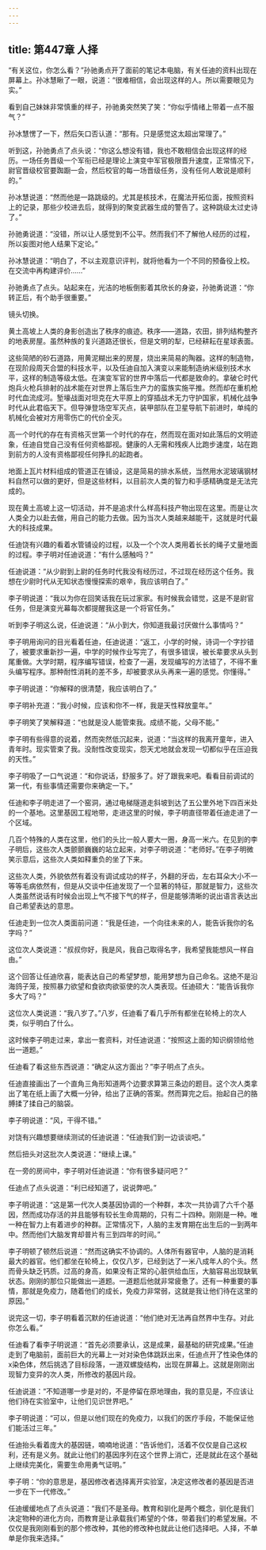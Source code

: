 ```yaml
---
---
---
```

title: 第447章 人择
---



“有关这位，你怎么看？”孙驰勇点开了面前的笔记本电脑，有关任迪的资料出现在屏幕上。孙冰慧瞅了一眼，说道：“很难相信，会出现这样的人。所以需要眼见为实。”

看到自己妹妹非常慎重的样子，孙驰勇突然笑了笑：“你似乎情绪上带着一点不服气？”

孙冰慧愣了一下，然后矢口否认道：“那有。只是感觉这太超出常理了。”

听到这，孙驰勇点了点头说：“你这么想没有错，我也不敢相信会出现这样的经历。一场任务晋级一个军衔已经是理论上演变中军官极限晋升速度，正常情况下，尉官晋级校官要踟蹰一会，然后校官的每一场晋级任务，没有任何人敢说是顺利的。”

孙冰慧说道：“然而他是一路跳级的。尤其是核技术，在魔法开拓位面，按照资料上的记录，那些少校进去后，就得到的聚变武器生成的警告了。这种跳级太过史诗了。”

孙驰勇说道：“没错，所以让人感觉到不公平。然而我们不了解他人经历的过程，所以妄图对他人结果下定论。”

孙冰慧说道：“明白了，不以主观意识评判，就将他看为一个不同的预备役上校。在交流中再构建评价……”

孙驰勇点了点头。站起来在，光洁的地板倒影着其欣长的身姿，孙驰勇说道：“你转正后，有个助手很重要。”

镜头切换。

黄土高坡上人类的身影创造出了秩序的痕迹。秩序——道路，农田，排列结构整齐的地表房屋。虽然种族的复兴道路还很长，但是文明的犁，已经耕耘在星球表面。

这些简陋的砂石道路，用黄泥糊出来的房屋，烧出来简易的陶器。这样的制造物，在现阶段周天合盟的科技水平，以及任迪自加入演变以来能制造纳米级别技术水平，这样的制造等级太低。在演变军官的世界中落后一代都是致命的。拿破仑时代炮兵火枪兵排射的战术能在对世界上落后生产力的蛮族实施平推。然而却在重机枪时代血流成河。堑壕战面对坦克在大平原上的穿插战术无力守护国家，机械化战争时代从此君临天下。但导弹登场空军灭点，装甲部队在卫星导航下前进时，单纯的机械化会被对方用零伤亡的代价全灭。

高一个时代的存在有资格灭世第一个时代的存在，然而现在面对如此落后的文明迹象，任迪自觉自己没有任何资格鄙视。健康的人无需和残疾人比跑步速度，站在跑到前方的人没有资格鄙视任何挣扎的起跑者。

地面上瓦片材料组成的管道正在铺设，这是简易的排水系统，当然用水泥玻璃钢材料自然可以做的更好，但是这些材料，以目前次人类的智力和手感精确度是无法完成的。

现在黄土高坡上这一切活动，并不是追求什么样高科技产物出现在这里。而是让次人类全力以赴去做，用自己的能力去做。因为当次人类越来越能干，这就是时代最大的科技成果。

任迪饶有兴趣的看着水管铺设的过程，以及一个个次人类用着长长的绳子丈量地面的过程。李子明对任迪说道：“有什么感触吗？”

任迪说道：“从少尉到上尉的任务时代我没有经历过，不过现在经历这个任务。我想在少尉时代从无知状态慢慢探索的艰辛，我应该明白了。”

李子明说道：“我以为你在回笑话我在玩过家家。有时候我会错觉，这是不是尉官任务，但是演变光幕每次都提醒我这是一个将官任务。”

听到李子明这么说，任迪说道：“从小到大，你知道我最讨厌做什么事情吗？”

李子明用询问的目光看着任迪，任迪说道：“返工，小学的时候，诗词一个字抄错了，被要求重新抄一遍，中学的时候作业写完了，有很多错误，被长辈要求从头到尾重做。大学时期，程序编写错误，检查了一遍，发现编写的方法错了，不得不重头编写程序。那种耐性消耗的差不多，却被要求从头再来一遍的感觉。你懂得。”

李子明说道：“你解释的很清楚，我应该明白了。”

李子明补充道：“我小时候，应该和你不一样，我是天性释放童年。”

李子明笑了笑解释道：“也就是没人能管束我。成绩不能，父母不能。”

李子明有些得意的说着，然而突然低沉起来，说道：“当这样的我离开童年，进入青年时。现实管束了我。没耐性改变现实，怨天尤地就会发现一切都似乎在压迫我的天性。”

李子明吸了一口气说道：“和你说话，舒服多了。好了跟我来吧。看看目前调试的第一代，有些事情还需要你来确定一下。”

任迪和李子明走进了一个窑洞，通过电梯隧道走斜坡到达了五公里外地下四百米处的一个基地。这里基因工程地带，走进这里的时候，李子明直径带着任迪走进了一个区域。

几百个特殊的人类在这里，他们的头比一般人要大一圈，身高一米六。在见到的李子明后，这些次人类颤颤巍巍的站立起来，对李子明说道：“老师好。”在李子明微笑示意后，这些次人类如释重负的坐了下来。

这些次人类，外貌依然有着没有调试成功的样子，外翻的牙齿，左右耳朵大小不一等等毛病依然有，但是从交谈中任迪发现了一个显著的特征，那就是智力，这些次人类虽然说话有时候会出现上气不接下气的样子，但是能够清晰的说出语言表达出自己希望表达的意思。

任迪走到一位次人类面前问道：“我是任迪，一个向往未来的人，能告诉我你的名字吗？”

这位次人类说道：“叔叔你好，我是风，我自己取得名字，我希望我能想风一样自由。”

这个回答让任迪欣喜，能表达自己的希望梦想，能用梦想为自己命名。这绝不是沿海鸽子笼，按照暴力欲望和食欲肉欲驱使的次人类表现。任迪硕大：“能告诉我你多大了吗？”

这位次人类说道：“我八岁了。”八岁，任迪看了看几乎所有都坐在轮椅上的次人类，似乎明白了什么。

这时候李子明走过来，拿出一套资料，对任迪说道：“按照这上面的知识纲领给他出一道题。”

任迪看了看这些东西说道：“确定从这方面出？”李子明点了点头。

任迪直接画出了一个直角三角形知道两个边要求算第三条边的题目。这个次人类拿出了笔在纸上画了大概一分钟，给出了正确的答案。然而算完之后。抬起自己的胳膊揉了揉自己的脑袋。

李子明说道：“风，干得不错。”

对饶有兴趣想要继续测试的任迪说道：“任迪我们到一边谈谈吧。”

然后扭头对这批次人类说道：“继续上课。”

在一旁的房间中，李子明对任迪说道：“你有很多疑问吧？”

任迪点了点头说道：“利已经知道了，说说弊吧。”

李子明说道：“这是第一代次人类基因协调的一个种群，本次一共协调了六千个基因，然而成功存活的并且能够有较长生命周期的，只有二十四种。刚刚是一种。唯一种在智力上有着进步的种群。正常情况下，人脑的主发育期在出生后的一到两年中。然而他们大脑发育却普片有三到四年的时间。”

李子明顿了顿然后说道：“然而这确实不协调的。人体所有器官中，人脑的是消耗最大的器官。他们都坐在轮椅上，仅仅八岁，已经到达了一米八成年人的个头。然而骨头缺乏钙质。过高的身高，如果没有正常的心脏供给血压，大脑容易出现缺氧状态。刚刚的那位只能做出一道题。一道题后他就非常疲惫了。还有一种重要的事情，那就是免疫力，随着他们的成长，免疫力非常弱，这就是我让他们待在这里的原因。”

说完这一切，李子明看着沉默的任迪说道：“他们绝对无法再自然界中生存。对此你怎么看。”

任迪看了看李子明说道：“首先必须要承认，这是成果，最基础的研究成果。”任迪走到了电脑前，面前巨大的光幕上一对对染色体跳跃出来，任迪点开了性染色体的x染色体，然后挑选了目标段落，一道双螺旋结构，出现在屏幕上。这就是刚刚出现智力变异的次人类，所修改的基因片段。

任迪说道：“不知道哪一步是对的，不是停留在原地理由，我的意见是，不应该让他们待在实验室中，让他们见识世界吧。”

李子明说道：“可以，但是以他们现在的免疫力，以我们的医疗手段，不能保证他们能活过三年。”

任迪抬头看着庞大的基因链，喃喃地说道：“告诉他们，活着不仅仅是自己这权利，还有是义务。就此让他们的基因序列在这个世界上消亡，还是就此在这个基础上继续完美化，需要生命用勇气证明。”

李子明：“你的意思是，基因修改者选择离开实验室，决定这修改者的基因是否进一步在下一代修改。”

任迪缓缓地点了点头说道：“我们不是圣母。教育和驯化是两个概念，驯化是我们决定物种的进化方向，而教育是让承载我们希望的个体，带着我们的希望发展。不仅仅是我刚刚看到的那个修改种，其他的修改种也就此让他们选择吧。人择，不单单是你我来选择。”